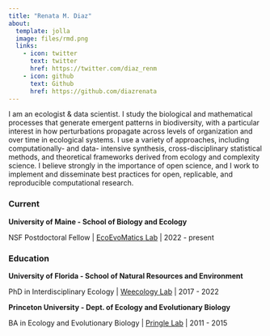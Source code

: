 ```yaml
---
title: "Renata M. Diaz"
about:
  template: jolla
  image: files/rmd.png
  links:
    - icon: twitter
      text: twitter
      href: https://twitter.com/diaz_renm
    - icon: github
      text: Github
      href: https://github.com/diazrenata
---
```



I am an ecologist & data scientist. I study the biological and mathematical processes that generate emergent patterns in biodiversity, with a particular interest in how perturbations propagate across levels of organization and over time in ecological systems. I use a variety of approaches, including computationally- and data- intensive synthesis, cross-disciplinary statistical methods, and theoretical frameworks derived from ecology and complexity science. I believe strongly in the importance of open science, and I work to implement and disseminate best practices for open, replicable, and reproducible computational research.

### Current

**University of Maine - School of Biology and Ecology**

NSF Postdoctoral Fellow | [EcoEvoMatics Lab](https://www.ecoevomatics.org) | 2022 - present


### Education

**University of Florida - School of Natural Resources and Environment**

PhD in Interdisciplinary Ecology | [Weecology Lab](https://www.weecology.org) | 2017 - 2022


**Princeton University - Dept. of Ecology and Evolutionary Biology**

BA in Ecology and Evolutionary Biology | [Pringle Lab](https://pringle.princeton.edu) | 2011 - 2015

